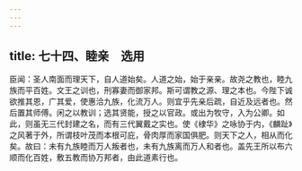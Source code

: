 ```yaml
---
---
---
```

title: 七十四、睦亲　选用
---



臣闻：圣人南面而理天下，自人道始矣。人道之始，始于亲亲。故尧之教也，睦九族而平百姓。文王之训也，刑寡妻而御家邦。斯可谓教之源、理之本也。今陛下诚欲推其恩，广其爱，使惠洽九族，化流万人。则宜乎先亲后疏，自近及远者也。然后置其师傅。闲之以教训；选其贤能，授之以官政。或出为牧守，入为公卿。如此，则虽无三代封建之名，而有三代翼戴之实也。使《棣华》之咏协于内，《麟趾》之风著于外，所谓枝叶茂而本根可庇，骨肉厚而家国俱肥。则天下之人，相从而化矣。故曰：未有九族睦而万人叛者也，未有九族离而万人和者也。盖先王所以布六顺而化百姓，敷五教而协万邦者，由此道素行也。